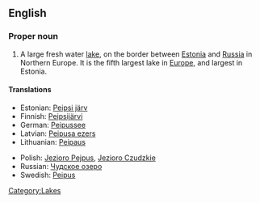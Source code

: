 ==English==
{{wikipedia}}

===Proper noun===
{{en-proper noun|sg=[[peipus|Peipus]]}}

# A large fresh water [[lake]], on the border between [[Estonia]] and [[Russia]] in Northern Europe. It is the fifth largest lake in [[Europe]], and largest in Estonia.

====Translations====
{{trans-top|lake in Estonia/Russia}}
* Estonian: [[Peipsi järv]]
* Finnish: [[Peipsijärvi]]
* German: [[Peipussee]]
* Latvian: [[Peipusa ezers]]
* Lithuanian: [[Peipaus]]
{{trans-mid}}
* Polish: [[Jezioro Pejpus]], [[Jezioro Czudzkie]]
* Russian: [[Чудское озеро]]
* Swedish: [[Peipus]]
{{trans-bottom}}

[[Category:Lakes]]